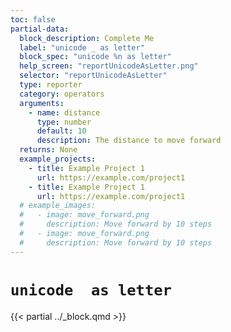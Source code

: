 ```yaml
---
toc: false
partial-data:
  block_description: Complete Me
  label: "unicode _ as letter"
  block_spec: "unicode %n as letter"
  help_screen: "reportUnicodeAsLetter.png"
  selector: "reportUnicodeAsLetter"
  type: reporter
  category: operators
  arguments:
    - name: distance
      type: number
      default: 10
      description: The distance to move forward
  returns: None
  example_projects:
    - title: Example Project 1
      url: https://example.com/project1
    - title: Example Project 1
      url: https://example.com/project1
  # example_images:
  #   - image: move_forward.png
  #     description: Move forward by 10 steps
  #   - image: move_forward.png
  #     description: Move forward by 10 steps
---
```


# `unicode  as letter` { .unnumbered }

{{< partial ../_block.qmd >}}
